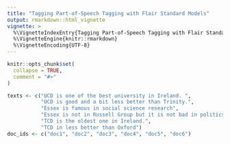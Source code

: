 ```yaml
---
title: "Tagging Part-of-Speech Tagging with Flair Standard Models"
output: rmarkdown::html_vignette
vignette: >
  %\VignetteIndexEntry{Tagging Part-of-Speech Tagging with Flair Standard Models}
  %\VignetteEngine{knitr::rmarkdown}
  %\VignetteEncoding{UTF-8}
---
```


```r
knitr::opts_chunk$set(
  collapse = TRUE,
  comment = "#>"
)
```

```r
texts <- c("UCD is one of the best university in Ireland. ", 
           "UCD is good and a bit less better than Trinity.",
           "Essex is famous in social science research",
           "Essex is not in Russell Group but it is not bad in politics", 
           "TCD is the oldest one in Ireland.",
           "TCD in less better than Oxford")
doc_ids <- c("doc1", "doc2", "doc3", "doc4", "doc5", "doc6")
```
